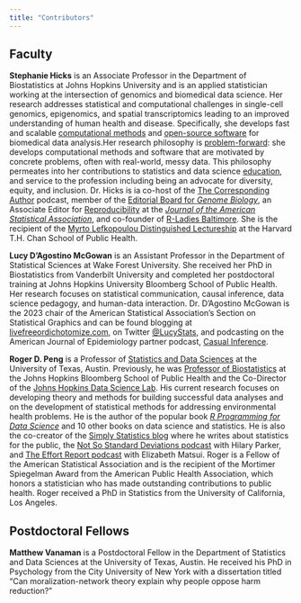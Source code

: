 ```yaml
---
title: "Contributors"
---
```


## Faculty

**Stephanie Hicks** is an Associate Professor in the Department of Biostatistics at Johns Hopkins University and is an applied statistician working at the intersection of genomics and biomedical data science. Her research addresses statistical and computational challenges in single-cell genomics, epigenomics, and spatial transcriptomics leading to an improved understanding of human health and disease. Specifically, she develops fast and scalable [computational methods](https://www.stephaniehicks.com/projects.html) and [open-source software](https://www.stephaniehicks.com/software.html) for biomedical data analysis.Her research philosophy is [problem-forward](https://simplystatistics.org/posts/2013-05-29-what-statistics-should-do-about-big-data-problem-forward-not-solution-backward/): she develops computational methods and software that are motivated by concrete problems, often with real-world, messy data. This philosophy permeates into her contributions to statistics and data science [education](https://www.stephaniehicks.com/teaching.html), and service to the profession including being an advocate for diversity, equity, and inclusion. Dr. Hicks is ia co-host of the [The Corresponding Author](https://twitter.com/CorrespondAuth) podcast, member of the [Editorial Board for _Genome Biology_](https://genomebiology.biomedcentral.com/about/editorial-board), an Associate Editor for [Reproducibility](https://jasa-acs.github.io/repro-guide/) at the [_Journal of the American Statistical Association_](https://www.tandfonline.com/toc/uasa20/current), and co-founder of [R-Ladies Baltimore](https://www.meetup.com/rladies-baltimore/). She is the recipient of the [Myrto Lefkopoulou Distinguished Lectureship](https://www.hsph.harvard.edu/biostatistics/myrto-award/) at the Harvard T.H. Chan School of Public Health.



**Lucy D'Agostino McGowan** is an Assistant Professor in the Department of Statistical Sciences at Wake Forest University. She received her PhD in Biostatistics from Vanderbilt University and completed her postdoctoral training at Johns Hopkins University Bloomberg School of Public Health. Her research focuses on statistical communication, causal inference, data science pedagogy, and human-data interaction. Dr. D’Agostino McGowan is the 2023 chair of the American Statistical Association’s Section on Statistical Graphics and can be found blogging at [livefreeordichotomize.com](https://livefreeordichotomize.com/), on Twitter [@LucyStats](https://twitter.com/LucyStats), and podcasting on the American Journal of Epidemiology partner podcast, [Casual Inference](https://casualinfer.libsyn.com/).


**Roger D. Peng** is a Professor of [Statistics and Data Sciences](https://stat.utexas.edu) at the University of Texas, Austin. Previously, he was [Professor of Biostatistics](https://publichealth.jhu.edu/departments/biostatistics) at the Johns Hopkins Bloomberg School of Public Health and the Co-Director of the [Johns Hopkins Data Science Lab](https://jhudatascience.org). His current research focuses on developing theory and methods for building successful data analyses and on the development of statistical methods for addressing environmental health problems. He is the author of the popular book [*R Programming for Data Science*](https://leanpub.com/rprogramming) and 10 other books on data science and statistics. He is also the co-creator of the [Simply Statistics blog](https://simplystatistics.org) where he writes about statistics for the public, the [Not So Standard Deviations podcast](https://nssdeviations.com) with Hilary Parker, and [The Effort Report podcast](https://effortreport.libsyn.com) with Elizabeth Matsui. Roger is a Fellow of the American Statistical Association and is the recipient of the Mortimer Spiegelman Award from the American Public Health Association, which honors a statistician who has made outstanding contributions to public health. Roger received a PhD in Statistics from the University of California, Los Angeles.

## Postdoctoral Fellows

**Matthew Vanaman** is a Postdoctoral Fellow in the Department of Statistics and Data Sciences at the University of Texas, Austin. He received his PhD in Psychology from the City University of New York with a dissertation titled "Can moralization-network theory explain why
people oppose harm reduction?"

